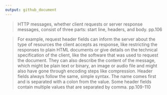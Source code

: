 ```yaml
---
output: github_document
---
```


>
HTTP messages, whether client requests or server response messages, consist of three parts: start line, headers, and body.
pp.106

>
For example, request header fields can inform the server about the type of resources the client accepts as response, like restricting the responses to plain HTML documents or give details on the technical specification of the client, like the software that was used to request the document. They can also describe the content of the message, which might be plain text or binary, an image or audio file and might also have gone through encoding steps like compression. Header fields always follow the same, simple syntax. The name comes first and is separated with a colon from the value. Some header fields contain multiple values that are separated by comma.
pp.109-110